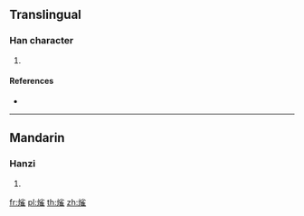 ==Translingual==

===Han character===
{{Han char|rn=86|rad=火|as=10|sn=14|four=|canj=FFOG}}

# {{defn|Han|sort=火10}}

====References====
* {{Han ref|kx=0680.330|dkj=19344|hdz=32228.120|uh=71A6|ud=29094}}

----

==Mandarin==

===Hanzi===
{{cmn-hanzi|pin=[[jué]] ([[jue2]])|wg=chüeh<sup>2</sup>}}

# {{defn|lang=cmn|sort=火10}}

[[fr:熦]]
[[pl:熦]]
[[th:熦]]
[[zh:熦]]